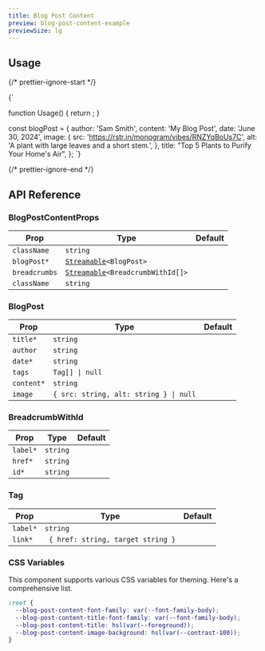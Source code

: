 ```yaml
---
title: Blog Post Content
preview: blog-post-content-example
previewSize: lg
---
```


## Usage

{/* prettier-ignore-start */}

<CodeBlock lang="ts">{`

function Usage() {
    return <BlogPostContent blogPost={blogPost} />;
}

const blogPost = {
    author: 'Sam Smith',
    content: 'My Blog Post',
    date: 'June 30, 2024',
    image: {
        src: 'https://rstr.in/monogram/vibes/RNZYqBoUs7C',
        alt: 'A plant with large leaves and a short stem.',
    },
    title: "Top 5 Plants to Purify Your Home's Air",
};
`}
</CodeBlock>

{/* prettier-ignore-end */}

## API Reference

### BlogPostContentProps

| Prop          | Type                                                                                                        | Default |
| ------------- | ----------------------------------------------------------------------------------------------------------- | ------- |
| `className`   | `string`                                                                                                    |         |
| `blogPost*`   | [`Streamable`](/docs/soul/streamable)`<BlogPost>` <Tooltip content="See BlogPost below"/>                   |         |
| `breadcrumbs` | [`Streamable`](/docs/soul/streamable)`<BreadcrumbWithId[]>` <Tooltip content="See BreadcrumbWithId below"/> |         |
| `className`   | `string`                                                                                                    |         |

### BlogPost

| Prop       | Type                                   | Default |
| ---------- | -------------------------------------- | ------- |
| `title*`   | `string`                               |         |
| `author`   | `string`                               |         |
| `date*`    | `string`                               |         |
| `tags`     | `Tag[] \| null`                        |         |
| `content*` | `string`                               |         |
| `image`    | `{ src: string, alt: string } \| null` |         |

### BreadcrumbWithId

| Prop     | Type     | Default |
| -------- | -------- | ------- |
| `label*` | `string` |         |
| `href*`  | `string` |         |
| `id*`    | `string` |         |

### Tag

| Prop     | Type                               | Default |
| -------- | ---------------------------------- | ------- |
| `label*` | `string`                           |         |
| `link*`  | ` { href: string, target string }` |         |

### CSS Variables

This component supports various CSS variables for theming. Here's a comprehensive list.

```css
:root {
  --blog-post-content-font-family: var(--font-family-body);
  --blog-post-content-title-font-family: var(--font-family-body);
  --blog-post-content-title: hsl(var(--foreground));
  --blog-post-content-image-background: hsl(var(--contrast-100));
}
```
